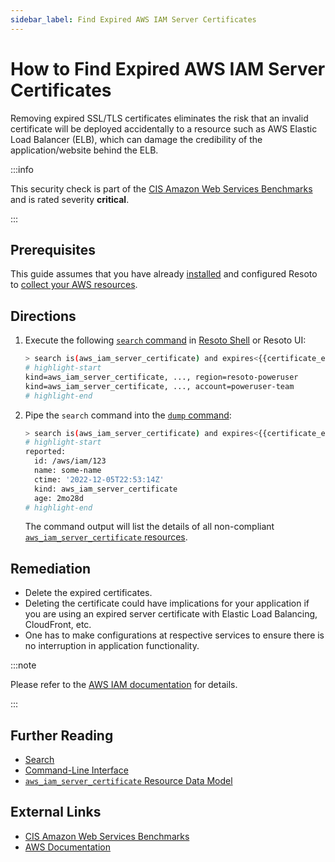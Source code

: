 ```yaml
---
sidebar_label: Find Expired AWS IAM Server Certificates
---
```


# How to Find Expired AWS IAM Server Certificates

Removing expired SSL/TLS certificates eliminates the risk that an invalid certificate will be deployed accidentally to a resource such as AWS Elastic Load Balancer (ELB), which can damage the credibility of the application/website behind the ELB.

:::info

This security check is part of the [CIS Amazon Web Services Benchmarks](https://cisecurity.org/benchmark/amazon_web_services) and is rated severity **critical**.

:::

## Prerequisites

This guide assumes that you have already [installed](../../../getting-started/install-resoto/index.mdx) and configured Resoto to [collect your AWS resources](../../../how-to-guides/data-sources/collect-aws-resource-data.mdx).

## Directions

1. Execute the following [`search` command](../../../reference/cli/search-commands/search.mdx) in [Resoto Shell](../../../reference/components/shell.mdx) or Resoto UI:

   ```bash
   > search is(aws_iam_server_certificate) and expires<{{certificate_expiration.from_now}}
   # highlight-start
   ​kind=aws_iam_server_certificate, ..., region=resoto-poweruser
   ​kind=aws_iam_server_certificate, ..., account=poweruser-team
   # highlight-end
   ```

2. Pipe the `search` command into the [`dump` command](../../../reference/cli/format-commands/dump.mdx):

   ```bash
   > search is(aws_iam_server_certificate) and expires<{{certificate_expiration.from_now}} | dump
   # highlight-start
   ​reported:
   ​  id: /aws/iam/123
   ​  name: some-name
   ​  ctime: '2022-12-05T22:53:14Z'
   ​  kind: aws_iam_server_certificate
   ​  age: 2mo28d
   # highlight-end
   ```

   The command output will list the details of all non-compliant [`aws_iam_server_certificate` resources](../../../reference/unified-data-model/aws.mdx#aws_iam_server_certificate).

## Remediation

- Delete the expired certificates.
- Deleting the certificate could have implications for your application if you are using an expired server certificate with Elastic Load Balancing, CloudFront, etc.
- One has to make configurations at respective services to ensure there is no interruption in application functionality.

:::note

Please refer to the [AWS IAM documentation](https://docs.aws.amazon.com/IAM/latest/UserGuide/id_credentials_server-certs.html) for details.

:::

## Further Reading

- [Search](../../../reference/search/index.mdx)
- [Command-Line Interface](../../../reference/cli/index.mdx)
- [`aws_iam_server_certificate` Resource Data Model](../../../reference/unified-data-model/aws.mdx#aws_iam_server_certificate)

## External Links

- [CIS Amazon Web Services Benchmarks](https://cisecurity.org/benchmark/amazon_web_services)
- [AWS Documentation](https://docs.aws.amazon.com/IAM/latest/UserGuide/id_credentials_server-certs.html)
